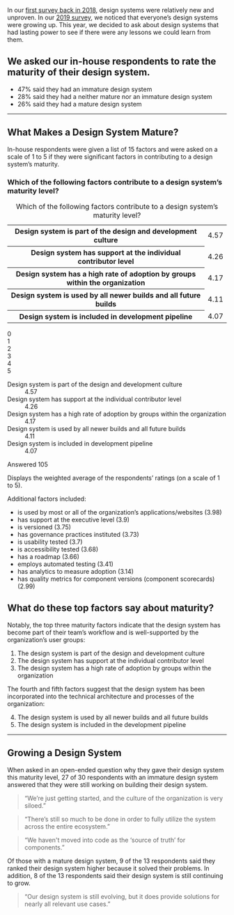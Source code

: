 
<SectionHeader title="Design System Maturity" name="maturity">

In our [first survey back in 2018](https://designsystemssurvey.seesparkbox.com/2018/), design systems were relatively new and unproven. In our [2019 survey](https://designsystemssurvey.seesparkbox.com/2019/), we noticed that everyone’s design systems were growing up. This year, we decided to ask about design systems that had lasting power to see if there were any lessons we could learn from them.

</SectionHeader>

<div class="obj-max-width util-pad-vertical-lg util-pad-vertical-h1@md util-pad-vertical-h2@lg">

## We asked our in-house respondents to rate the maturity of their design system.

<div class="util-font-size-lg">

- 47% said they had an immature design system
- 28% said they had a neither mature nor an immature design system
- 26% said they had a mature design system

</div>

---

## What Makes a Design System Mature?

In-house respondents were given a list of 15 factors and were asked on a scale of 1 to 5 if they were significant factors in contributing to a design system’s maturity.

### Which of the following factors contribute to a design system’s maturity level?

<div class="cmp-chart-table">
  <table>
    <caption class="util-visually-hidden">Which of the following factors contribute to a design system’s maturity level?</caption>
    <tbody>
      <tr>
        <th>Design system is part of the design and development culture</th>
        <td>4.57</td>
      </tr>
      <tr>
        <th>Design system has support at the individual contributor level</th>
        <td>4.26</td>
      </tr>
      <tr>
        <th>Design system has a high rate of adoption by groups within the organization</th>
        <td>4.17</td>
      </tr>
      <tr>
        <th>Design system is used by all newer builds and all future builds</th>
        <td>4.11</td>
      </tr>
      <tr>
        <th>Design system is included in development pipeline</th>
        <td>4.07</td>
      </tr>
    </tbody>
  </table>
</div>
  
<div aria-hidden="true" class="cmp-chart-section cmp-chart-section--is-animated js-watch" data-animate="cmp-chart-section--is-animating">
  <div class="cmp-chart-range">
    <div class="cmp-chart-range__value">0</div>
    <div class="cmp-chart-range__value">1</div>
    <div class="cmp-chart-range__value">2</div>
    <div class="cmp-chart-range__value">3</div>
    <div class="cmp-chart-range__value">4</div>
    <div class="cmp-chart-range__value">5</div>
  </div>
  <dl class="cmp-chart" style="--range: 5;">
    <div class="cmp-chart__group"> 
      <dt class="cmp-chart__title">Design system is part of the design and development culture</dt>
      <dd class="cmp-chart__range">
        <span class="cmp-chart__data" style="--val: 4.57">
          <span class="cmp-chart__data-text">4.57</span>
        </span>
      </dd>
    </div>
    <div class="cmp-chart__group">
      <dt class="cmp-chart__title">Design system has support at the individual contributor level</dt>
      <dd class="cmp-chart__range">
        <span class="cmp-chart__data" style="--val: 4.26">
          <span class="cmp-chart__data-text">4.26</span>
        </span>
      </dd>
    </div>
    <div class="cmp-chart__group">
      <dt class="cmp-chart__title">Design system has a high rate of adoption by groups within the organization</dt>
      <dd class="cmp-chart__range">
        <span class="cmp-chart__data" style="--val: 4.17">
          <span class="cmp-chart__data-text">4.17</span>
        </span>
      </dd>
    </div>
    <div class="cmp-chart__group">
      <dt class="cmp-chart__title">
        Design system is used by all newer builds and all future builds</dt>
      <dd class="cmp-chart__range">
        <span class="cmp-chart__data" style="--val: 4.11">
          <span class="cmp-chart__data-text">4.11</span>
        </span>
      </dd>
    </div>
    <div class="cmp-chart__group">
      <dt class="cmp-chart__title">Design system is included in development pipeline</dt>
      <dd class="cmp-chart__range">
        <span class="cmp-chart__data" style="--val: 4.07">
          <span class="cmp-chart__data-text">4.07</span>
        </span>
      </dd>
    </div>
  </dl>
</div>

<div class="cmp-answer">
  <p class="cmp-answer__badge">
    <span class="cmp-answer__label">Answered</span>
    <span class="cmp-answer__count">105</span>
  </p>
  <p class="cmp-answer__meta">
    Displays the weighted average of the respondents’ ratings (on a scale of 1 to 5).
  </p>
</div>

Additional factors included: 
- is used by most or all of the organization’s applications/websites (3.98)
- has support at the executive level (3.9)
- is versioned (3.75)
- has governance practices instituted (3.73)
- is usability tested (3.7)
- is accessibility tested (3.68)
- has a roadmap (3.66)
- employs automated testing (3.41)
- has analytics to measure adoption (3.14)
- has quality metrics for component versions (component scorecards) (2.99)

## What do these top factors say about maturity?

Notably, the top three maturity factors indicate that the design system has become part of their team’s workflow and is well-supported by the organization’s user groups:

1. The design system is part of the design and development culture
1. The design system has support at the individual contributor level
1. The design system has a high rate of adoption by groups within the organization

The fourth and fifth factors suggest that the design system has been incorporated into the technical architecture and processes of the organization:
 
<ol start="4">
  <li>The design system is used by all newer builds and all future builds</li>
  <li>The design system is included in the development pipeline</li>
</ol>

---

## Growing a Design System

When asked in an open-ended question why they gave their design system this maturity level, 27 of 30 respondents with an immature design system answered that they were still working on building their design system.

> “We’re just getting started, and the culture of the organization is very siloed.”

> “There’s still so much to be done in order to fully utilize the system across the entire ecosystem.”

> “We haven't moved into code as the ‘source of truth’ for components.”


<div class="util-margin-top-lg util-margin-top-x1@md util-margin-top-h1@lg">


Of those with a mature design system, 9 of the 13 respondents said they ranked their design system higher because it solved their problems. In addition, 8 of the 13 respondents said their design system is still continuing to grow.

> “Our design system is still evolving, but it does provide solutions for nearly all relevant use cases.”


</div>
</div>
